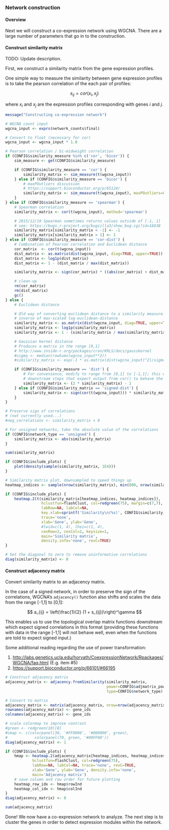 ### Network construction

#### Overview

Next we will construct a co-expression network using WGCNA. There are a large
number of parameters that go in to the construction.

#### Construct similarity matrix

TODO: Update description.

First, we construct a similarity matrix from the gene expression profiles.

One simple way to measure the similarity between gene expression profiles is to
take the pearson correlation of the each pair of profiles:

$$
s_{ij} = cor(x_i,x_j)
$$

where $x_i$ and $x_j$ are the expression profiles corresponding with genes $i$
and $j$.

```r
message("Constructing co-expression network")

# WGCNA count input
wgcna_input <- exprs(network_counts$final)

# Convert to float (necessary for cor)
wgcna_input <- wgcna_input * 1.0

# Pearson correlation / bi-midweight correlation
if (CONFIG$similarity_measure %in% c('cor', 'bicor')) {
    sim_measure <- get(CONFIG$similarity_measure)

    if (CONFIG$similarity_measure == 'cor') {
        similarity_matrix <- sim_measure(t(wgcna_input))
    } else if (CONFIG$similarity_measure == 'bicor') {
        # maxPOutliers discussion
        # https://support.bioconductor.org/p/65124/
        similarity_matrix <- sim_measure(t(wgcna_input), maxPOutliers=0.1)
    }
} else if (CONFIG$similarity_measure == 'spearman') {
    # Spearman correlation
    similarity_matrix <- cor(t(wgcna_input), method='spearman')

    # 2015/12/19 Spearman sometimes returns values outside of [-1, 1]
    # see: https://bugs.r-project.org/bugzilla3/show_bug.cgi?id=16638
    similarity_matrix[similarity_matrix < -1] <- -1
    similarity_matrix[similarity_matrix > 1] <- 1
} else if (CONFIG$similarity_measure == 'cor-dist') {
    # Combination of Pearson correlation and Euclidean distance
    cor_matrix  <- cor(t(wgcna_input))
    dist_matrix <- as.matrix(dist(wgcna_input, diag=TRUE, upper=TRUE))
    dist_matrix <- log1p(dist_matrix)
    dist_matrix <- 1 - (dist_matrix / max(dist_matrix))

    similarity_matrix <- sign(cor_matrix) * ((abs(cor_matrix) + dist_matrix)/ 2)

    # clean-up
    rm(cor_matrix)
    rm(dist_matrix)
    gc()
} else {
    # Euclidean distance

    # Old way of converting euclidean distance to a similarity measure:
    # inverse of max-scaled log-euclidean-distance
    similarity_matrix <- as.matrix(dist(wgcna_input, diag=TRUE, upper=TRUE))
    similarity_matrix <- log1p(similarity_matrix)
    similarity_matrix <- 1 - (similarity_matrix / max(similarity_matrix))

    # Gaussian kernel distance
    # Produces a matrix in the range [0,1]
    # http://www.inside-r.org/packages/cran/KRLS/docs/gausskernel
    #sigma <- median(rowSums(wgcna_input**2))
    #similarity_matrix <- exp(-1 * as.matrix(dist(wgcna_input)^2)/sigma)

    if (CONFIG$similarity_measure == 'dist') {
        # For convenience, modify to range from [0,1] to [-1,1]; this will allow 
        # downstream steps that expect output from cor() to behave the same
        similarity_matrix <- (2 * similarity_matrix) - 1
    } else if (CONFIG$similarity_matrix == 'signed-dist') {
        similarity_matrix <- sign(cor(t(wgcna_input))) * similarity_matrix
    }
}

# Preserve sign of correlations
# (not currently used...)
#neg_correlations <- similarity_matrix < 0

# For unsigned networks, take the absolute value of the correlations
if (CONFIG$network_type == 'unsigned') {
    similarity_matrix <- abs(similarity_matrix)
}
```

```r
sum(similarity_matrix)
```

```r
if (CONFIG$include_plots) {
    plot(density(sample(similarity_matrix, 1E4)))
}
```

```r
# Similarity matrix plot, downsampled to speed things up
heatmap_indices <- sample(nrow(similarity_matrix), min(800, nrow(similarity_matrix)))

if (CONFIG$include_plots) {
    heatmap.2(t(similarity_matrix[heatmap_indices, heatmap_indices]),
                hclustfun=flashClust, col=redgreen(75), margin=c(7,7),
                labRow=NA, labCol=NA, 
                key.xlab=sprintf('Similarity\n(%s)', CONFIG$similarity_measure),
                trace='none',
                xlab='Gene', ylab='Gene',
                #lwid=c(1, 4), lhei=c(1, 4),
                cexRow=2, cexCol=2, keysize=1,
                main='Similarity matrix',
                density.info='none', revC=TRUE)
}

# Set the diagonal to zero to remove uninformative correlations
diag(similarity_matrix) <- 0

```

#### Construct adjacency matrix

Convert similarity matrix to an adjacency matrix.

In the case of a signed network, in order to preserve the sign of the
correlations, WGCNA's `adjacency()` function also shifts and scales the data
from the range [-1,1] to [0,1]:

$$
a_{ij} = \left(\frac{1}{2} (1 + s_{ij})\right)^\gamma
$$

This enables us to use the topological overlap matrix functions downstream
which expect signed correlations in this format (providing these functions with
data in the range [-1,1] will not behave well, even when the functions are told
to expect signed input.)

Some additional reading regarding the use of power transformation:

1. [http://labs.genetics.ucla.edu/horvath/CoexpressionNetwork/Rpackages/WGCNA/faq.html](WGCNA FAQ) (E.g. item #5)
2. [https://support.bioconductor.org/p/66101/#66195](Bioconductor Support - Question: Theoretical WGCNA Question)

```r
# Construct adjacency matrix
adjacency_matrix <- adjacency.fromSimilarity(similarity_matrix,
                                             power=CONFIG$adjmatrix_power,
                                             type=CONFIG$network_type)

# Convert to matrix
adjacency_matrix <- matrix(adjacency_matrix, nrow=nrow(adjacency_matrix))
rownames(adjacency_matrix) <- gene_ids
colnames(adjacency_matrix) <- gene_ids
```

```r
# scale colormap to improve contrast
#green <- redgreen(10)[8]
#cmap <- c(colorpanel(30, '#FF0000', '#000000', green),
#            colorpanel(70, green, '#00FF00'))
diag(adjacency_matrix) <- 1

if (CONFIG$include_plots) {
    hmap <- heatmap.2(adjacency_matrix[heatmap_indices, heatmap_indices],
            hclustfun=flashClust, col=redgreen(75),
            labRow=NA, labCol=NA, trace='none', revC=TRUE,
            xlab='Gene', ylab='Gene', density.info='none',
            main='Adjacency matrix')
    # save column and row order for future plotting
    heatmap_row_idx <- hmap$rowInd
    heatmap_col_idx <- hmap$colInd
}
diag(adjacency_matrix) <- 0
```

```r
sum(adjacency_matrix)
```

Done! We now have a co-expression network to analyze. The next step is to
cluster the genes in order to detect expression modules within the network.

